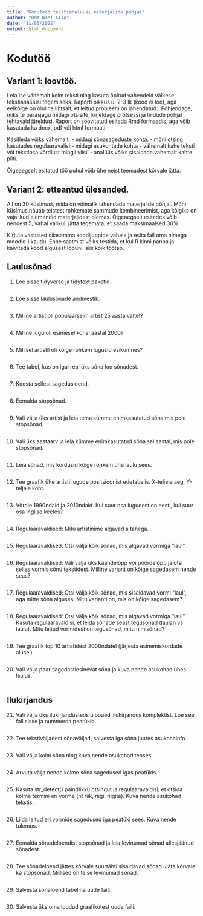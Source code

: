 ```yaml
---
title: "Kodutööd tekstianalüüsi materjalide põhjal"
author: "OMA NIMI SIIA"
date: "11/05/2022"
output: html_document
---
```


# Kodutöö

## Variant 1: loovtöö.

Leia ise vähemalt kolm teksti ning kasuta õpitud vahendeid väikese tekstianalüüsi tegemiseks. Raporti pikkus u. 2-3 lk (kood ei loe), aga eelkõige on oluline lihtsalt, et leitud probleem on lahendatud.. Põhjendage, miks te parasjagu midagi otsisite, kirjeldage protsessi ja leidude põhjal tehtavaid järeldusi. Raport on soovitatud esitada Rmd formaadis, aga võib kasutada ka docx, pdf või html formaati.

Käsitleda võiks vähemalt:
- midagi sõnasageduste kohta.
- mõni otsing kasutades regulaaravalisi
- midagi asukohtade kohta
- vähemalt kahe teksti või tekstiosa võrdlust mingil viisil
- analüüs võiks sisaldada vähemalt kahte pilti.

Õigeaegselt esitatud töö puhul võib ühe neist teemadest kõrvale jätta.

## Variant 2: etteantud ülesanded.

All on 30 küsimust, mida on võimalik lahendada materjalide põhjal. Mõni küsimus nõuab teistest rohkemate sammude kombineerimist, aga kõigiks on vajalikud elemendid materjalidest olemas. Õigeaegselt esitades võib nendest 5, vabal valikul, jätta tegemata, et saada maksimaalsed 30%. 

Kirjuta vastused siiasamma koodijuppide vahele ja esita fail oma nimega moodle-i kaudu. Enne saatmist võiks testida, et kui R kinni panna ja käivitada kood algusest lõpuni, siis kõik töötab.

## Laulusõnad

1. Loe sisse tidyverse ja tidytext paketid.

```r




```

2. Loe sisse laulusõnade andmestik.

```r




```

3. Milline artist oli populaarseim artist 25 aasta vältel?

```r




```

4. Milline lugu oli esimesel kohal aastal 2000?

```r




```

5. Millisel artistil oli kõige rohkem lugusid esikümnes?

```r




```

6. Tee tabel, kus on igal real üks sõna loo sõnadest.

```r




```

7. Koosta sellest sagedusloend.

```r




```

8. Eemalda stopsõnad.

```r




```

9. Vali välja üks artist ja leia tema kümme enimkasutatud sõna mis pole stopsõnad.

```r




```

10. Vali üks aastaarv ja leia kümme enimkasutatud sõna sel aastal, mis pole stopsõnad.

```r




```

11. Leia sõnad, mis kordusid kõige rohkem ühe laulu sees.

```r




```


12. Tee graafik ühe artisti lugude positsioonist edetabelis. X-teljele aeg, Y-teljele koht.

```r




```

13. Võrdle 1990ndaid ja 2010ndaid. Kui suur osa lugudest on eesti, kui suur osa inglise keeles?

```r




```

14. Regulaaravaldised: Mitu artistinime algavad a tähega.

```r




```


15. Regulaaravaldised: Otsi välja kõik sõnad, mis algavad vormiga "laul". 

```r




```

16. Regulaaravaldised: Vali välja üks käändelõpp või pöördelõpp ja otsi selles vormis sõnu tekstidest. Milline variant on kõige sagedasem nende seas?

```r




```


17. Regulaaravaldised: Otsi välja kõik sõnad, mis sisaldavad vormi "laul", aga mitte sõna alguses. Mitu varianti on, mis on kõige sagedasem?

```r




```


18. Regulaaravaldised: Otsi välja kõik sõnad, mis algavad vormiga "laul". Kasuta regulaaravaldisi, et leida sõnade seast tegusõnad (laulan vs laulu). Mitu leitud vormidest on tegusõnad, mitu nimisõnad?

```r




```

19. Tee graafik top 10 artistidest 2000ndatel (järjesta esinemiskordade alusel).

```r




```

20. Vali välja paar sagedastiesinevat sõna ja kuva nende asukohad ühes laulus.

```r




```

## Ilukirjandus

21. Vali välja üks ilukirjandusteos uiboaed_ilukirjandus komplektist. Loe see fail sisse ja nummerda peatükid.

```r




```

22. Tee tekstiväljadest sõnaväljad, salvesta iga sõna juures asukohainfo.

```r




```

23. Vali välja kolm sõna ning kuva nende asukohad teoses

```r




```

24. Arvuta välja nende kolme sõna sagedused igas peatükis.

```r




```

25. Kasuta str_detect() paindlikku otsingut ja regulaaravaldisi, et otsida kolme termini eri vorme (nt riik, riigi, riigita). Kuva nende asukohad tekstis.

```r




```

26. Liida leitud eri vormide sagedused iga peatüki sees. Kuva nende tulemus.

```r




```

27. Eemalda sõnadeloendist stopsõnad ja leia levinumad sõnad allesjäänud sõnadest.

```r




```

28. Tee sõnadeloend jättes kõrvale suurtähti sisaldavad sõnad. Jäta kõrvale ka stopsõnad. Millised on teise levinumad sõnad.

```r




```

29. Salvesta sõnaloend tabelina uude faili.

```r




```

30. Salvesta üks oma loodud graafikutest uude faili.


```r




```


